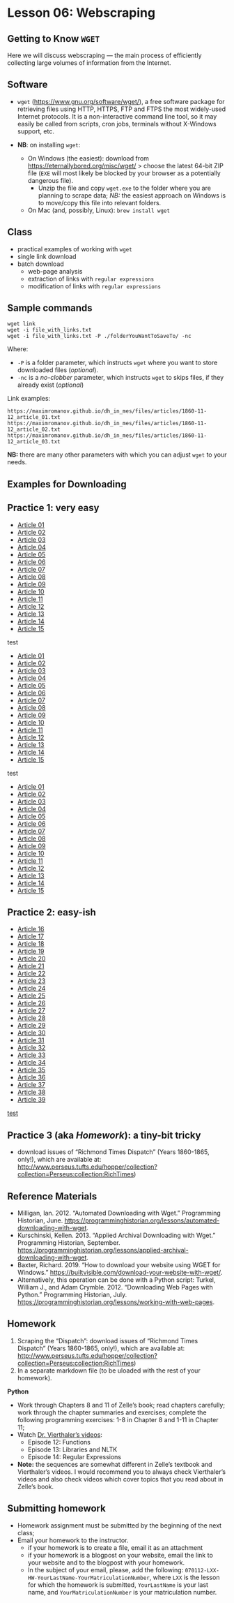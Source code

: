 # Lesson 06: Webscraping

## Getting to Know `WGET`

Here we will discuss webscraping --- the main process of efficiently collecting large volumes of information from the Internet.

## Software

* `wget` (<https://www.gnu.org/software/wget/>), a free software package for retrieving files using HTTP, HTTPS, FTP and FTPS the most widely-used Internet protocols. It is a non-interactive command line tool, so it may easily be called from scripts, cron jobs, terminals without X-Windows support, etc.

* **NB**: on installing `wget`:
	* On Windows (the easiest): download from <https://eternallybored.org/misc/wget/> > choose the latest 64-bit ZIP file (`EXE` will most likely be blocked by your browser as a potentially dangerous file).
		* Unzip the file and copy `wget.exe` to the folder where you are planning to scrape data; *NB:* the easiest approach on Windows is to move/copy this file into relevant folders. 
	* On Mac (and, possibly, Linux): `brew install wget`

## Class

* practical examples of working with `wget`
* single link download
* batch download
	* web-page analysis
	* extraction of links with `regular expressions`
	* modification of links with `regular expressions`

## Sample commands

```
wget link
wget -i file_with_links.txt
wget -i file_with_links.txt -P ./folderYouWantToSaveTo/ -nc 
```

<!--
1. The first command will simply download a file specified in the link;
2. The second command will go over all links given in the `file_with_links.txt` --- in this file links must be stored one per line;
3. The third command also redirects downloaded results to a subfolder (`-p ./folderYouWantToSaveTo/`, where `-p` is an argument that specifies that `./folderYouWantToSaveTo/` is a folder for saved results; `-nc` is another useful argument, which tells `wget` not to download file if is already exists in the folder --- this command allows you to stop and restart downloading from where you stopped);
-->

Where:

* `-P` is a folder parameter, which instructs `wget` where you want to store downloaded files (*optional*).
* `-nc` is a *no-clobber* parameter, which instructs `wget` to skips files, if they already exist (*optional*)

Link examples:

```
https://maximromanov.github.io/dh_in_mes/files/articles/1860-11-12_article_01.txt
https://maximromanov.github.io/dh_in_mes/files/articles/1860-11-12_article_02.txt
https://maximromanov.github.io/dh_in_mes/files/articles/1860-11-12_article_03.txt
```

**NB:** there are many other parameters with which you can adjust `wget` to your needs.

## Examples for Downloading

## Practice 1: very easy

* [Article 01](https://maximromanov.github.io/dh_in_mes/files/articles/1860-11-12_article_01.txt)
* [Article 02](https://maximromanov.github.io/dh_in_mes/files/articles/1860-11-12_article_02.txt)
* [Article 03](https://maximromanov.github.io/dh_in_mes/files/articles/1860-11-12_article_03.txt)
* [Article 04](https://maximromanov.github.io/dh_in_mes/files/articles/1860-11-12_article_04.txt)
* [Article 05](https://maximromanov.github.io/dh_in_mes/files/articles/1860-11-12_article_05.txt)
* [Article 06](https://maximromanov.github.io/dh_in_mes/files/articles/1860-11-12_article_06.txt)
* [Article 07](https://maximromanov.github.io/dh_in_mes/files/articles/1860-11-12_article_07.txt)
* [Article 08](https://maximromanov.github.io/dh_in_mes/files/articles/1860-11-12_article_08.txt)
* [Article 09](https://maximromanov.github.io/dh_in_mes/files/articles/1860-11-12_article_09.txt)
* [Article 10](https://maximromanov.github.io/dh_in_mes/files/articles/1860-11-12_article_10.txt)
* [Article 11](https://maximromanov.github.io/dh_in_mes/files/articles/1860-11-12_article_11.txt)
* [Article 12](https://maximromanov.github.io/dh_in_mes/files/articles/1860-11-12_article_12.txt)
* [Article 13](https://maximromanov.github.io/dh_in_mes/files/articles/1860-11-12_article_13.txt)
* [Article 14](https://maximromanov.github.io/dh_in_mes/files/articles/1860-11-12_article_14.txt)
* [Article 15](https://maximromanov.github.io/dh_in_mes/files/articles/1860-11-12_article_15.txt)

test

* [Article 01](./files/articles/1860-11-12_article_01.txt)
* [Article 02](./files/articles/1860-11-12_article_02.txt)
* [Article 03](./files/articles/1860-11-12_article_03.txt)
* [Article 04](./files/articles/1860-11-12_article_04.txt)
* [Article 05](./files/articles/1860-11-12_article_05.txt)
* [Article 06](./files/articles/1860-11-12_article_06.txt)
* [Article 07](./files/articles/1860-11-12_article_07.txt)
* [Article 08](./files/articles/1860-11-12_article_08.txt)
* [Article 09](./files/articles/1860-11-12_article_09.txt)
* [Article 10](./files/articles/1860-11-12_article_10.txt)
* [Article 11](./files/articles/1860-11-12_article_11.txt)
* [Article 12](./files/articles/1860-11-12_article_12.txt)
* [Article 13](./files/articles/1860-11-12_article_13.txt)
* [Article 14](./files/articles/1860-11-12_article_14.txt)
* [Article 15](./files/articles/1860-11-12_article_15.txt)

test

* [Article 01](https://maximromanov.github.io/dh_in_mes/files/articles/1860-11-12_article_01.txt)
* [Article 02](https://maximromanov.github.io/dh_in_mes/files/articles/1860-11-12_article_02.txt)
* [Article 03](https://maximromanov.github.io/dh_in_mes/files/articles/1860-11-12_article_03.txt)
* [Article 04](https://maximromanov.github.io/dh_in_mes/files/articles/1860-11-12_article_04.txt)
* [Article 05](https://maximromanov.github.io/dh_in_mes/files/articles/1860-11-12_article_05.txt)
* [Article 06](https://maximromanov.github.io/dh_in_mes/files/articles/1860-11-12_article_06.txt)
* [Article 07](https://maximromanov.github.io/dh_in_mes/files/articles/1860-11-12_article_07.txt)
* [Article 08](https://maximromanov.github.io/dh_in_mes/files/articles/1860-11-12_article_08.txt)
* [Article 09](https://maximromanov.github.io/dh_in_mes/files/articles/1860-11-12_article_09.txt)
* [Article 10](https://maximromanov.github.io/dh_in_mes/files/articles/1860-11-12_article_10.txt)
* [Article 11](https://maximromanov.github.io/dh_in_mes/files/articles/1860-11-12_article_11.txt)
* [Article 12](https://maximromanov.github.io/dh_in_mes/files/articles/1860-11-12_article_12.txt)
* [Article 13](https://maximromanov.github.io/dh_in_mes/files/articles/1860-11-12_article_13.txt)
* [Article 14](https://maximromanov.github.io/dh_in_mes/files/articles/1860-11-12_article_14.txt)
* [Article 15](https://maximromanov.github.io/dh_in_mes/files/articles/1860-11-12_article_15.txt)


## Practice 2: easy-ish

* [Article 16](../../files/06/articles/1860-11-12_article_16.txt)
* [Article 17](../../files/06/articles/1860-11-12_article_17.txt)
* [Article 18](../../files/06/articles/1860-11-12_article_18.txt)
* [Article 19](../../files/06/articles/1860-11-12_article_19.txt)
* [Article 20](../../files/06/articles/1860-11-12_article_20.txt)
* [Article 21](../../files/06/articles/1860-11-12_article_21.txt)
* [Article 22](../../files/06/articles/1860-11-12_article_22.txt)
* [Article 23](../../files/06/articles/1860-11-12_article_23.txt)
* [Article 24](../../files/06/articles/1860-11-12_article_24.txt)
* [Article 25](../../files/06/articles/1860-11-12_article_25.txt)
* [Article 26](../../files/06/articles/1860-11-12_article_26.txt)
* [Article 27](../../files/06/articles/1860-11-12_article_27.txt)
* [Article 28](../../files/06/articles/1860-11-12_article_28.txt)
* [Article 29](../../files/06/articles/1860-11-12_article_29.txt)
* [Article 30](../../files/06/articles/1860-11-12_article_30.txt)
* [Article 31](../../files/06/articles/1860-11-12_article_31.txt)
* [Article 32](../../files/06/articles/1860-11-12_article_32.txt)
* [Article 33](../../files/06/articles/1860-11-12_article_33.txt)
* [Article 34](../../files/06/articles/1860-11-12_article_34.txt)
* [Article 35](../../files/06/articles/1860-11-12_article_35.txt)
* [Article 36](../../files/06/articles/1860-11-12_article_36.txt)
* [Article 37](../../files/06/articles/1860-11-12_article_37.txt)
* [Article 38](../../files/06/articles/1860-11-12_article_38.txt)
* [Article 39](./files/articles/1860-11-12_article_39.txt)

[test](./files/articles/1860-11-12_article_01.txt)

## Practice 3 (aka *Homework*): a tiny-bit tricky

* download issues of “Richmond Times Dispatch” (Years 1860-1865, only!), which are available at: <http://www.perseus.tufts.edu/hopper/collection?collection=Perseus:collection:RichTimes>)

## Reference Materials{#RML06}

* Milligan, Ian. 2012. “Automated Downloading with Wget.” Programming Historian, June. <https://programminghistorian.org/lessons/automated-downloading-with-wget>.
* Kurschinski, Kellen. 2013. “Applied Archival Downloading with Wget.” Programming Historian, September. <https://programminghistorian.org/lessons/applied-archival-downloading-with-wget>.
* Baxter, Richard. 2019. “How to download your website using WGET for Windows.” <https://builtvisible.com/download-your-website-with-wget/>.
* Alternatively, this operation can be done with a Python script: Turkel, William J., and Adam Crymble. 2012. “Downloading Web Pages with Python.” Programming Historian, July. <https://programminghistorian.org/lessons/working-with-web-pages>.

## Homework{#HWL06}

1. Scraping the “Dispatch”: download issues of “Richmond Times Dispatch” (Years 1860-1865, only!), which are available at: <http://www.perseus.tufts.edu/hopper/collection?collection=Perseus:collection:RichTimes>)
2. In a separate markdown file (to be uloaded with the rest of your homework).

**Python**

- Work through Chapters 8 and 11 of Zelle's book; read chapters carefully; work through the chapter summaries and exercises; complete the following programming exercises: 1-8 in Chapter 8 and 1-11 in Chapter 11;
- Watch [Dr. Vierthaler's videos](https://www.youtube.com/playlist?list=PL6kqrM2i6BPIpEF5yHPNkYhjHm-FYWh17):
	- Episode 12: Functions
	- Episode 13: Libraries and NLTK
	- Episode 14: Regular Expressions
- **Note:** the sequences are somewhat different in Zelle's textbook and Vierthaler's videos. I would recommend you to always check Vierthaler's videos and also check videos which cover topics that you read about in Zelle's book.

## Submitting homework{#SHL06}

* Homework assignment must be submitted by the beginning of the next class;
* Email your homework to the instructor.
	* if your homework is to create a file, email it as an attachment
	* if your homework is a blogpost on your website, email the link to your website and to the blogpost with your homework.
	*  In the subject of your email, please, add the following: `070112-LXX-HW-YourLastName-YourMatriculationNumber`, where `LXX` is the lesson for which the homework is submitted, `YourLastName` is your last name, and `YourMatriculationNumber` is your matriculation number.